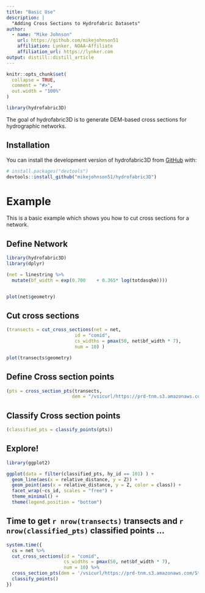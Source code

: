 ```yaml
---
title: "Basic Use"
description: |
  "Adding Cross Sections to Hydrofabric Datasets"
author:
  - name: "Mike Johnson"
    url: https://github.com/mikejohnson51
    affiliation: Lynker, NOAA-Affiliate
    affiliation_url: https://lynker.com
output: distill::distill_article
---
```


```r
knitr::opts_chunk$set(
  collapse = TRUE,
  comment = "#>",
  out.width = "100%"
)
```

```r
library(hydrofabric3D)
```

The goal of hydrofabric3D is to generate DEM-based cross sections for hydrographic networks.

## Installation

You can install the development version of hydrofabric3D from [GitHub](https://github.com/) with:

``` r
# install.packages("devtools")
devtools::install_github("mikejohnson51/hydrofabric3D")
```

# Example

This is a basic example which shows you how to cut cross sections for a network.

## Define Network

```r
library(hydrofabric3D)
library(dplyr)

(net = linestring %>% 
  mutate(bf_width = exp(0.700	 + 0.365* log(totdasqkm))))


plot(net$geometry)
```

## Cut cross sections

```r
(transects = cut_cross_sections(net = net,
                         id = "comid", 
                         cs_widths = pmax(50, net$bf_width * 7),
                         num = 10) )

plot(transects$geometry)
```

## Define Cross section points

```r
(pts = cross_section_pts(transects, 
                        dem = "/vsicurl/https://prd-tnm.s3.amazonaws.com/StagedProducts/Elevation/1/TIFF/USGS_Seamless_DEM_1.vrt"))
```

## Classify Cross section points

```r
(classified_pts = classify_points(pts))
```

## Explore!

```r
library(ggplot2)

ggplot(data = filter(classified_pts, hy_id == 101) ) + 
  geom_line(aes(x = relative_distance, y = Z)) + 
  geom_point(aes(x = relative_distance, y = Z, color = class)) + 
  facet_wrap(~cs_id, scales = "free") + 
  theme_minimal() + 
  theme(legend.position = "bottom")
```

## Time to get `r nrow(transects)` transects and `r nrow(classified_pts)` classified points ...

```r
system.time({
  cs = net %>% 
  cut_cross_sections(id = "comid", 
                     cs_widths = pmax(50, net$bf_width * 7),
                     num = 10) %>% 
  cross_section_pts(dem = '/vsicurl/https://prd-tnm.s3.amazonaws.com/StagedProducts/Elevation/1/TIFF/USGS_Seamless_DEM_1.vrt') %>% 
  classify_points()
})
```


